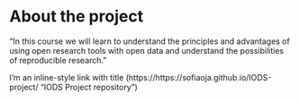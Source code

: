 
# About the project

<!-- *Write a short description about the course and add a link to your github repository here. This is an R markdown (.Rmd) file so you can use R markdown syntax. See the 'Useful links' page in the mooc area (chapter 1) for instructions.* -->

"In this course we will learn to understand the principles and advantages of using open research tools with open data and understand the possibilities of reproducible research."

I'm an inline-style link with title (https://https://sofiaoja.github.io/IODS-project/ "IODS Project repository")